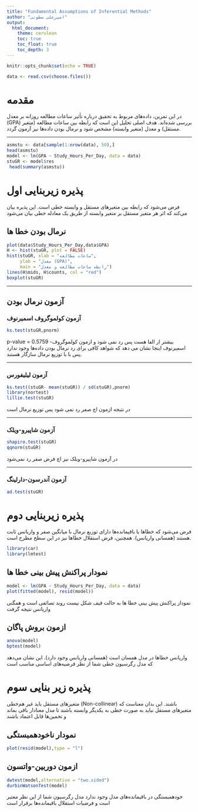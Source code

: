 ---
title: "Fundamental Assumptions of Inferential Methods"
author: "امیرعلی سطوتی"
output:
  html_document:
    theme: cerulean
    toc: true
    toc_float: true
    toc_depth: 3
---

```{r setup, include=FALSE}
knitr::opts_chunk$set(echo = TRUE)

```

```{r}
data <- read.csv(choose.files())
```

# مقدمه

در این تمرین، داده‌های مربوط به تحقیق درباره تأثیر ساعات مطالعه روزانه بر معدل (GPA) بررسی شده‌اند. هدف اصلی تحلیل این است که رابطه بین ساعات مطالعه (متغیر مستقل) و معدل (متغیر وابسته) مشخص شود و نرمال بودن داده‌ها نیز آزمون گردد.

------------------------------------------------------------------------

```{r}
asmstu <- data[sample(1:nrow(data), 50),]
head(asmstu)
model <- lm(GPA ~ Study_Hours_Per_Day, data = data)
stuGR <- model$res
 head(summary(asmstu))
```

# پذیره زیربنایی اول

فرض می‌شود که رابطه بین متغیرهای مستقل و وابسته خطی است. این پذیره بیان می‌کند که اثر هر متغیر مستقل بر متغیر وابسته از طریق یک معادله خطی بیان می‌شود

## نرمال بودن خطا ها

```{r}


plot(data$Study_Hours_Per_Day,data$GPA)
H <- hist(stuGR, plot = FALSE)
hist(stuGR, xlab = "ساعات مطالعه", 
     ylab = "معدل (GPA)", 
     main = "رابطه ساعات مطالعه و معدل")
lines(H$mids, H$counts, col = "red")
boxplot(stuGR)
```

------------------------------------------------------------------------

## آزمون نرمال بودن

### آزمون کولموگروف اسمیرنوف

```{r}
ks.test(stuGR,pnorm)
```

p-value = 0.5759 بیشتر از الفا هست پس رد نمی شود و ازمون کولموگروف-اسمیرنوف اینجا نشان می دهد که شواهد کافی برای رد نرمال بودن داده‌ها وجود ندارد پس با با توزیع نرمال سازگار هستند.

------------------------------------------------------------------------

### آزمون لیلیفورس

```{r}
ks.test((stuGR- mean(stuGR)) / sd(stuGR),pnorm)
library(nortest)
lillie.test(stuGR)
```

در نتیجه ازمون اچ صفر رد نمی شود پس توزیع نرمال است

------------------------------------------------------------------------

### آزمون شاپیرو-ویلک

```{r}
shapiro.test(stuGR)
qqnorm(stuGR)
```

در آزمون شاپیرو-ویلک نیز اچ فرض صفر رد نمی‌شود

------------------------------------------------------------------------

### آزمون آندرسون-دارلینگ

```{r}
ad.test(stuGR)
```

# پذیره زیربنایی دوم

فرض می‌شود که خطاها یا باقیمانده‌ها دارای توزیع نرمال با میانگین صفر و واریانس ثابت هستند (همسانی واریانس). همچنین، فرض استقلال خطاها نیز در این سطح مطرح است.

```{r,include=FALSE}
library(car)
library(lmtest)
```

## نمودار پراکنش پیش بینی خطا ها

```{r}
model <- lm(GPA ~ Study_Hours_Per_Day, data = data)
plot(fitted(model), resid(model))
```

نمودار پراکنش پیش بینی خطا ها به حالت قیف شکل نیست روند تصائفی است و همگنی واریانس نتیجه گرفت

## ازمون بروش پاگان

```{r}
anova(model)
bptest(model)
```

واریانس خطاها در مدل همسان است (همسانی واریانس وجود دارد). این نشان می‌دهد که مدل رگرسیون خطی شما از نظر فرضیه‌های اساسی مناسب است

# پذیره زیر بنایی سوم

متغیرهای مستقل باید غیر هم‌خطی (Non-collinear) باشند. این بدان معناست که متغیرهای مستقل نباید به صورت خطی به یکدیگر وابسته باشند تا مدل معنادار باقی بماند و تخمین‌ها قابل اعتماد باشند

## نمودار ناخودهمبستگی

```{r}
plot(resid(model),type = "l")
```

## ازمون دوربین-واتسون

```{r}
dwtest(model,alternative = "two.sided")
durbinWatsonTest(model)
```

خودهمبستگی در باقیمانده‌های مدل وجود ندارد مدل رگرسیون شما از این نظر معتبر است و فرضیات استقلال باقیمانده‌ها برقرار است
